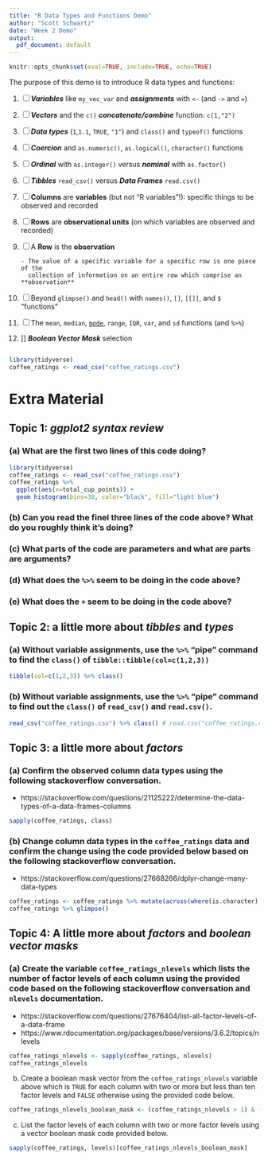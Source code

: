 ```yaml
---
title: "R Data Types and Functions Demo"
author: "Scott Schwartz"
date: "Week 2 Demo"
output:
  pdf_document: default
---
```


```r
knitr::opts_chunk$set(eval=TRUE, include=TRUE, echo=TRUE)
```

The purpose of this demo is to introduce R data types and functions:

1. [ ] ***Variables*** like `my_vec_var` and ***assignments*** with `<-` (and `->` and `=`)
2. [ ] ***Vectors*** and the `c()` ***concatenate/combine*** function: `c(1,"2")`
3. [ ] ***Data types*** (`1`,`1.1`, `TRUE`, `"1"`) and `class()` and `typeof()` functions
<!-- https://stackoverflow.com/questions/62413619/what-is-the-difference-between-typeof-and-class-functions-and-when-are-they -->
4. [ ] ***Coercion*** and `as.numeric()`, `as.logical()`, `character()` functions
5. [ ] ***Ordinal*** with `as.integer()` versus ***nominal*** with `as.factor()`
6. [ ] ***Tibbles*** `read_csv()` versus ***Data Frames*** `read.csv()`
7. [ ] **Columns** are **variables**  (but not "R variables"!): specific things to be observed and recorded 
8. [ ] **Rows** are **observational units** (on which variables are observed and recorded)
9. [ ] A **Row** is the **observation** 
       
       - The value of a specific variable for a specific row is one piece of the  
         collection of information on an entire row which comprise an **observation** 
       
10. [ ] Beyond `glimpse()` and `head()` with `names()`, `[]`, `[[]]`, and `$` "functions"
11. [ ] The `mean`, `median`, [`mode`](https://stackoverflow.com/questions/2547402/how-to-find-the-statistical-mode), `range`, `IQR`, `var`, and `sd` functions (and `%>%`)
12. [] ***Boolean Vector Mask*** selection


```r
```


```r
library(tidyverse)
coffee_ratings <- read_csv("coffee_ratings.csv")
```

# Extra Material 

## Topic 1: ***ggplot2 syntax review***

### (a) What are the first two lines of this code doing?

```r
library(tidyverse)
coffee_ratings <- read_csv("coffee_ratings.csv")
coffee_ratings %>%
  ggplot(aes(x=total_cup_points)) +
  geom_histogram(bins=30, color="black", fill="light blue")
```

### (b) Can you read the finel three lines of the code above? What do you roughly think it's doing?

### (c) What parts of the code are parameters and what are parts are arguments?

### (d) What does the `%>%` seem to be doing in the code above?

### (e) What does the `+` seem to be doing in the code above?


## Topic 2: a little more about ***tibbles*** and ***types***

### (a) Without variable assignments, use the `%>%` "pipe" command to find the `class()` of `tibble::tibble(col=c(1,2,3))`

```r
tibble(col=c(1,2,3)) %>% class()
```

### (b) Without variable assignments, use the `%>%` "pipe" command to find out the `class()` of `read_csv()` and `read.csv()`.

```r
read_csv("coffee_ratings.csv") %>% class() # read.csv("coffee_ratings.csv") %>% class()
```


## Topic 3: a little more about ***factors***

### (a) Confirm the observed column data types using the following stackoverflow conversation.

- https://stackoverflow.com/questions/21125222/determine-the-data-types-of-a-data-frames-columns

```r
sapply(coffee_ratings, class)
```

### (b) Change column data types in the `coffee_ratings` data and confirm the change using the code provided below based on the following stackoverflow conversation.

- https://stackoverflow.com/questions/27668266/dplyr-change-many-data-types

```r
coffee_ratings <- coffee_ratings %>% mutate(across(where(is.character), as.factor))
coffee_ratings %>% glimpse()
```


## Topic 4: A little more about ***factors*** and ***boolean vector masks***

### (a) Create the variable `coffee_ratings_nlevels` which lists the number of factor levels of each column using the provided code based on the following stackoverflow conversation and `nlevels` documentation.

- https://stackoverflow.com/questions/27676404/list-all-factor-levels-of-a-data-frame
- https://www.rdocumentation.org/packages/base/versions/3.6.2/topics/nlevels

```r
coffee_ratings_nlevels <- sapply(coffee_ratings, nlevels)
coffee_ratings_nlevels
```

(b) Create a boolean mask vector from the `coffee_ratings_nlevels` variable above which is `TRUE` for each column with two or more but less than ten factor levels and `FALSE` otherwise using the provided code below.

```r
coffee_ratings_nlevels_boolean_mask <- (coffee_ratings_nlevels > 1) & (coffee_ratings_nlevels < 10)
```

(c) List the factor levels of each column with two or more factor levels using a vector boolean mask code provided below.

```r
sapply(coffee_ratings, levels)[coffee_ratings_nlevels_boolean_mask]
```


